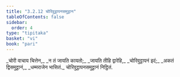 ```yaml
---
title: "3.2.12 चोरिवुट्ठापनसमुट्ठान"
tableOfContents: false
sidebar:
  order: 4
type: "tipitaka"
basket: "vi"
book: "pari"
---
```



<DynamicBreadcrumb />

<Division number="269" book="pari">

<Paragraph number="1145" type="verses" book="pari">
_चोरी वाचाय चित्तेन,_  
_न तं जायति कायतो;_  
_जायति तीहि द्वारेहि,_  
_चोरिवुट्ठापनं इदं;_  
_अकतं द्विसमुट्ठानं,_  
_धम्मराजेन भासितं._  


</Paragraph>
</Division>

<Paragraph number="1146" type="center" book="pari">
चोरिवुट्ठापनसमुट्ठानं निट्ठितं.
</Paragraph>